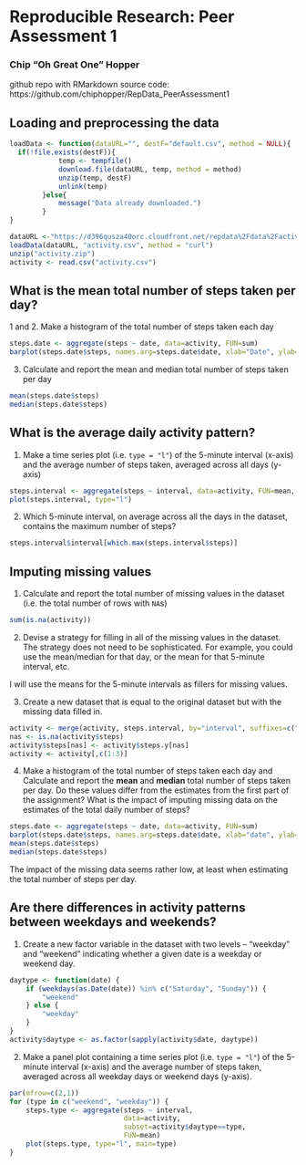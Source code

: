 Reproducible Research: Peer Assessment 1
========================================
### Chip "Oh Great One" Hopper
github repo with RMarkdown source code:
https://github.com/chiphopper/RepData_PeerAssessment1 

## Loading and preprocessing the data
```r

loadData <- function(dataURL="", destF="default.csv", method = NULL){
  if(!file.exists(destF)){
            temp <- tempfile()
            download.file(dataURL, temp, method = method)
            unzip(temp, destF)
            unlink(temp)
        }else{
            message("Data already downloaded.")
        }
}

dataURL <-"https://d396qusza40orc.cloudfront.net/repdata%2Fdata%2Factivity.zip"
loadData(dataURL, "activity.csv", method = "curl")
unzip("activity.zip")
activity <- read.csv("activity.csv")
```

## What is the mean total number of steps taken per day?

1 and 2. Make a histogram of the total number of steps taken each day

```r
steps.date <- aggregate(steps ~ date, data=activity, FUN=sum)
barplot(steps.date$steps, names.arg=steps.date$date, xlab="Date", ylab="Steps", col="red")
```

3. Calculate and report the mean and median total number of
   steps taken per day

```r
mean(steps.date$steps)
median(steps.date$steps)
```

## What is the average daily activity pattern?

1. Make a time series plot (i.e. `type = "l"`) of the 5-minute
   interval (x-axis) and the average number of steps taken, averaged
   across all days (y-axis)

```r
steps.interval <- aggregate(steps ~ interval, data=activity, FUN=mean, col="blue")
plot(steps.interval, type="l")
```

2. Which 5-minute interval, on average across all the days in the
   dataset, contains the maximum number of steps?

```r
steps.interval$interval[which.max(steps.interval$steps)]
```


## Imputing missing values

1. Calculate and report the total number of missing values in the
   dataset (i.e. the total number of rows with `NA`s)

```r
sum(is.na(activity))
```

2. Devise a strategy for filling in all of the missing values in the
   dataset. The strategy does not need to be sophisticated. For
   example, you could use the mean/median for that day, or the mean
   for that 5-minute interval, etc.

I will use the means for the 5-minute intervals as fillers for missing
values.

3. Create a new dataset that is equal to the original dataset but with
   the missing data filled in.

```r
activity <- merge(activity, steps.interval, by="interval", suffixes=c("",".y"))
nas <- is.na(activity$steps)
activity$steps[nas] <- activity$steps.y[nas]
activity <- activity[,c(1:3)]
```

4. Make a histogram of the total number of steps taken each day and
   Calculate and report the **mean** and **median** total number of
   steps taken per day. Do these values differ from the estimates from
   the first part of the assignment? What is the impact of imputing
   missing data on the estimates of the total daily number of steps?

```r
steps.date <- aggregate(steps ~ date, data=activity, FUN=sum)
barplot(steps.date$steps, names.arg=steps.date$date, xlab="date", ylab="steps")
mean(steps.date$steps)
median(steps.date$steps)
```

The impact of the missing data seems rather low, at least when
estimating the total number of steps per day.


## Are there differences in activity patterns between weekdays and weekends?

1. Create a new factor variable in the dataset with two levels --
   "weekday" and "weekend" indicating whether a given date is a
   weekday or weekend day.

```r
daytype <- function(date) {
    if (weekdays(as.Date(date)) %in% c("Saturday", "Sunday")) {
        "weekend"
    } else {
        "weekday"
    }
}
activity$daytype <- as.factor(sapply(activity$date, daytype))
```

2. Make a panel plot containing a time series plot (i.e. `type = "l"`)
   of the 5-minute interval (x-axis) and the average number of steps
   taken, averaged across all weekday days or weekend days
   (y-axis).

```r
par(mfrow=c(2,1))
for (type in c("weekend", "weekday")) {
    steps.type <- aggregate(steps ~ interval,
                            data=activity,
                            subset=activity$daytype==type,
                            FUN=mean)
    plot(steps.type, type="l", main=type)
}
```
